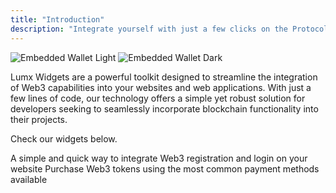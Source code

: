```yaml
---
title: "Introduction"
description: "Integrate yourself with just a few clicks on the Protocol"
---
```


<img
  className="block dark:hidden"
  src="/images/e-w-light.svg"
  alt="Embedded Wallet Light"
/>
<img
  className="hidden dark:block"
  src="/images/e-w-dark.svg"
  alt="Embedded Wallet Dark"
/>

Lumx Widgets are a powerful toolkit designed to streamline the integration of Web3 capabilities into your websites and web applications. With just a few lines of code, our technology offers a simple yet robust solution for developers seeking to seamlessly incorporate blockchain functionality into their projects.

Check our widgets below.

<CardGroup cols={2}>
  <Card title="Authentication" href="/widgets/authentication">
    A simple and quick way to integrate Web3 registration and login on your
    website
  </Card>
  <Card title="Checkout" href="/widgets/checkout">
    Purchase Web3 tokens using the most common payment methods available
  </Card>
</CardGroup>
